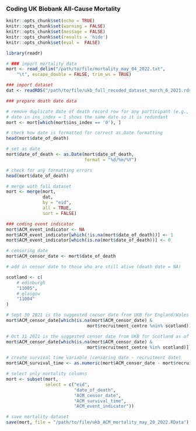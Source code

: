 
### Coding UK Biobank All-Cause Mortality

```{r setup, include=FALSE}
knitr::opts_chunk$set(echo = TRUE)
knitr::opts_chunk$set(warning = FALSE)
knitr::opts_chunk$set(message = FALSE)
knitr::opts_chunk$set(results = 'hide')
knitr::opts_chunk$set(eval =  FALSE)
```

``` {r mortality, results='hide'}
library(readr)

# ### import mortality data
mort <- read_delim("/path/to/file/mortality_may_04_2022.txt",
    "\t", escape_double = FALSE, trim_ws = TRUE)

### import dataset 
dat <- readRDS("/path/to/file/ukb_full_recoded_dataset_march_6_2021.rds")

### prepare death date data 

# remove duplicate date of death record row for any participant (e.g., where "ins_index = 1"). 
# date in ins_index = 1 shows the same date so it is redundant
mort <- mort[which(mort$ins_index == '0'), ]

# check how date is formatted for correct as.Date formatting
head(mort$date_of_death) 

# set as date
mort$date_of_death <- as.Date(mort$date_of_death, 
                              format = "%d/%m/%Y")

# check for any formatting errors
head(mort$date_of_death) 

# merge with full dataset
mort <- merge(mort,
              dat,
              by = "eid",
              all = TRUE,
              sort = FALSE)

### coding event indicator
mort$ACM_event_indicator <- NA
mort$ACM_event_indicator[which(!is.na(mort$date_of_death))] <- 1
mort$ACM_event_indicator[which(is.na(mort$date_of_death))] <- 0 

# censoring date
mort$ACM_censor_date <- mort$date_of_death 

# add in censor date to those who are still alive (death date = NA)

scotland <- c(
    # edinburgh
    "11005", 
    # glasgow
    "11004"
) 

# Sept 30 2021 is the suggested censor date from UKB for England/Wales as of May 20, 2022
mort$ACM_censor_date[which(is.na(mort$ACM_censor_date) & 
                               mort$recruitment_centre %nin% scotland)] <- "2021-9-30" 

# Oct 31 2021 is the suggested censor date from UKB for Scotland as of May 20, 2022
mort$ACM_censor_date[which(is.na(mort$ACM_censor_date) & 
                               mort$recruitment_centre %in% scotland)] <- "2021-10-31" 

# create survival time variable (censoring date - recruitment date)
mort$ACM_survival_time <- as.numeric(mort$ACM_censor_date - mort$recruitment_date)

# select only mortality columns
mort <- subset(mort, 
               select = c("eid",
                          "date_of_death",
                          "ACM_censor_date",
                          "ACM_survival_time",
                          "ACM_event_indicator"))

# save mortality dataset
save(mort, file = "/path/to/file/ukb_ACM_mortality_may_20_2022.RData")

```
